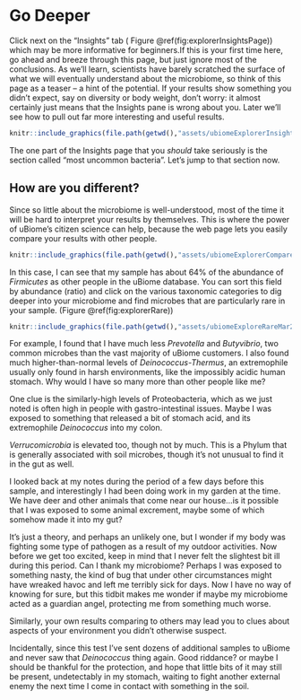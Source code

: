 # Go Deeper {#GoDeeper}


Click next on the "Insights" tab ( Figure \@ref(fig:explorerInsightsPage)) which may be more informative for beginners.If this is your first time here, go ahead and breeze through this page, but just ignore most of the conclusions. As we'll learn, scientists have barely scratched the surface of what we will eventually understand about the microbiome, so think of this page as a teaser -- a hint of the potential. If your results show something you didn't expect, say on diversity or body weight, don't worry: it almost certainly just means that the Insights pane is wrong about you. Later we'll see how to pull out far more interesting and useful results.

```r
knitr::include_graphics(file.path(getwd(),"assets/ubiomeExplorerInsightsPageMar29.jpg"))
```

The one part of the Insights page that you _should_ take seriously is the section called "most uncommon bacteria". Let's jump to that section now.

## How are you different?

Since so little about the microbiome is well-understood, most of the time it will be hard to interpret your results by themselves. This is where the power of uBiome's citizen science can help, because the web page lets you easily compare your results with other people.  

```r
knitr::include_graphics(file.path(getwd(),"assets/ubiomeExplorerCompareMar29.jpg"))
```


In this case, I can see that my sample has about 64% of the abundance of _Firmicutes_ as other people in the uBiome database. You can sort this field by abundance (ratio) and click on the various taxonomic categories to dig deeper into your microbiome and find microbes that are particularly rare in your sample. (Figure \@ref(fig:explorerRare))

```r
knitr::include_graphics(file.path(getwd(),"assets/ubiomeExploreRareMar29.jpg"))
```

For example, I found that I have much less _Prevotella_ and _Butyvibrio_, two common microbes than the vast majority of uBiome customers.  I also found much higher-than-normal levels of _Deinococcus-Thermus_, an extremophile usually only found in harsh environments, like the impossibly acidic human stomach. Why would I have so many more than other people like me?

One clue is the similarly-high levels of Proteobacteria, which as we just noted is often high in people with gastro-intestinal issues. Maybe I was exposed to something that released a bit of stomach acid, and its extremophile _Deinococcus_ into my colon.

_Verrucomicrobia_ is elevated too, though not by much. This is a Phylum that is generally associated with soil microbes, though it's not unusual to find it in the gut as well.

I looked back at my notes during the period of a few days before this sample, and interestingly I had been doing work in my garden at the time. We have deer and other animals that come near our house...is it possible that I was exposed to some animal excrement, maybe some of which somehow made it into my gut?

It's just a theory, and perhaps an unlikely one, but I wonder if my body was fighting some type of pathogen as a result of my outdoor activities. Now before we get too excited, keep in mind that I never felt the slightest bit ill during this period. Can I thank my microbiome? Perhaps I was exposed to something nasty, the kind of bug that under other circumstances might have wreaked havoc and left me terribly sick for days. Now I have no way of knowing for sure, but this tidbit makes me wonder if maybe my microbiome acted as a guardian angel, protecting me from something much worse.

Similarly, your own results comparing to others may lead you to clues about aspects of your environment you didn't otherwise suspect.

Incidentally, since this test I've sent dozens of additional samples to uBiome and never saw that _Deinococcus_ thing again. Good riddance? or maybe I should be thankful for the protection, and hope that little bits of it may still be present, undetectably in my stomach, waiting to fight another external enemy the next time I come in contact with something in the soil.
